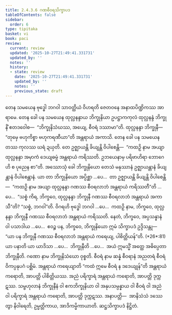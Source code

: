 ```yaml
---
title: 2.4.3.6 ဂဏစီဝရသိက္ခာပဒ
tableOfContents: false
sidebar:
  order: 6
type: tipitaka
basket: vi
book: paci
review:
  current: review
  updated: '2025-10-27T21:49:41.331731'
  updated_by: ''
  notes: ''
  history:
  - state: review
    date: '2025-10-27T21:49:41.331731'
    updated_by: ''
    notes: ''
    previous_state: draft
---
```



<ReviewStatus review={frontmatter.review} showDetails={true} />

<HypothesisAnnotation frontmatter={frontmatter} />

<DynamicBreadcrumb />

<Division number="907" book="paci" e="ch" v="2" p="372">

<Paragraph number="2833" book="paci">
တေန သမယေန ဗုဒ္ဓေါ ဘဂဝါ သာဝတ္ထိယံ ဝိဟရတိ ဇေတဝနေ အနာထပိဏ္ဍိကဿ အာရာမေ. တေန ခေါ ပန သမယေန ထုလ္လနန္ဒာယ ဘိက္ခုနိယာ ဥပဋ္ဌာကကုလံ ထုလ္လနန္ဒံ ဘိက္ခုနိံ ဧတဒဝေါစ—  “ဘိက္ခုနိသံဃဿ, အယျေ, စီဝရံ ဒဿာမာ”တိ. ထုလ္လနန္ဒာ ဘိက္ခုနီ—  “တုမှေ ဗဟုကိစ္စာ ဗဟုကရဏီယာ”တိ အန္တရာယံ အကာသိ. တေန ခေါ ပန သမယေန တဿ ကုလဿ ဃရံ ဍယှတိ. တေ ဥဇ္ဈာယန္တိ ခိယျန္တိ ဝိပါစေန္တိ—  “ကထဉှိ နာမ အယျာ ထုလ္လနန္ဒာ အမှာကံ ဒေယျဓမ္မံ အန္တရာယံ ကရိဿတိ. ဥဘယေနာမှ ပရိဗာဟိရာ ဘောဂေဟိ စ ပုညေန စာ”တိ.
</Paragraph>

<Paragraph number="2834" book="paci">
အဿောသုံ ခေါ ဘိက္ခုနိယော တေသံ မနုဿာနံ ဥဇ္ဈာယန္တာနံ ခိယျန္တာနံ ဝိပါစေန္တာနံ. ယာ တာ ဘိက္ခုနိယော အပ္ပိစ္ဆာ …ပေ…  တာ ဥဇ္ဈာယန္တိ ခိယျန္တိ ဝိပါစေန္တိ—  “ကထဉှိ နာမ အယျာ ထုလ္လနန္ဒာ ဂဏဿ စီဝရလာဘံ အန္တရာယံ ကရိဿတီ”တိ …ပေ…  “သစ္စံ ကိရ, ဘိက္ခဝေ, ထုလ္လနန္ဒာ ဘိက္ခုနီ ဂဏဿ စီဝရလာဘံ အန္တရာယံ အကာသီ”တိ? “သစ္စံ, ဘဂဝါ”တိ. ဝိဂရဟိ ဗုဒ္ဓေါ ဘဂဝါ …ပေ…  ကထဉှိ နာမ, ဘိက္ခဝေ, ထုလ္လနန္ဒာ ဘိက္ခုနီ ဂဏဿ စီဝရလာဘံ အန္တရာယံ ကရိဿတိ. နေတံ, ဘိက္ခဝေ, အပ္ပသန္နာနံ ဝါ ပသာဒါယ …ပေ…  ဧဝဉ္စ ပန, ဘိက္ခဝေ, ဘိက္ခုနိယော ဣမံ သိက္ခာပဒံ ဥဒ္ဒိသန္တု—
</Paragraph>

</Division>
<Division number="908" book="paci" e="ch" v="2" p="372">

<Paragraph number="2835" book="paci">
<Emphasis>“ယာ ပန ဘိက္ခုနီ ဂဏဿ စီဝရလာဘံ အန္တရာယံ ကရေယျ, ပါစိတ္တိယန်”</Emphasis>တိ. (*26*:<Emphasis>81</Emphasis>)
</Paragraph>

</Division>
<Division number="909" book="paci" e="ch" v="2" p="372">

<Paragraph number="2836" book="paci">
<Emphasis>ယာ ပနာ</Emphasis>တိ ယာ ယာဒိသာ …ပေ…  <Emphasis>ဘိက္ခုနီ</Emphasis>တိ …ပေ…  အယံ ဣမသ္မိံ အတ္ထေ အဓိပ္ပေတာ ဘိက္ခုနီတိ.
</Paragraph>

<Paragraph number="2837" book="paci">
<Emphasis>ဂဏော</Emphasis> နာမ ဘိက္ခုနိသံဃော ဝုစ္စတိ.
</Paragraph>

<Paragraph number="2838" book="paci">
<Emphasis>စီဝရံ</Emphasis> နာမ ဆန္နံ စီဝရာနံ အညတရံ စီဝရံ ဝိကပ္ပနုပဂံ ပစ္ဆိမံ.
</Paragraph>

<Paragraph number="2839" book="paci">
<Emphasis>အန္တရာယံ ကရေယျာ</Emphasis>တိ “ကထံ ဣမေ စီဝရံ န ဒဒေယျုန်”တိ အန္တရာယံ ကရောတိ, အာပတ္တိ ပါစိတ္တိယဿ. အညံ ပရိက္ခာရံ အန္တရာယံ ကရောတိ, အာပတ္တိ ဒုက္ကဋဿ. သမ္ဗဟုလာနံ ဘိက္ခုနီနံ ဝါ ဧကဘိက္ခုနိယာ ဝါ အနုပသမ္ပန္နာယ ဝါ စီဝရံ ဝါ အညံ ဝါ ပရိက္ခာရံ အန္တရာယံ ကရောတိ, အာပတ္တိ ဒုက္ကဋဿ.
</Paragraph>

</Division>
<Division number="910" book="paci" e="ch" v="2" p="373">

<Paragraph number="2840" book="paci">
အနာပတ္တိ—  အာနိသံသံ ဒဿေတွာ နိဝါရေတိ, ဥမ္မတ္တိကာယ, အာဒိကမ္မိကာယာတိ.

</Paragraph>
</Division>

<Paragraph number="2841" type="center" book="paci">
ဆဋ္ဌသိက္ခာပဒံ နိဋ္ဌိတံ.
</Paragraph>